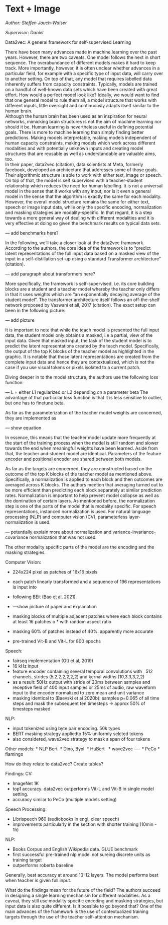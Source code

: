 #  Text + Image

*Author: Steffen Jauch-Walser *

*Supervisor: Daniel *

Data2vec: A general framework for self-supervised Learning

There have been many advances made in machine learning over the past years. However, there are two caveats. One model follows the next in short sequence. The overabundance of different models makes it hard to keep track. More importantly, however, it is often unclear whether advances in a particular field, for example with a specific type of input data, will carry over to another setting. On top of that, any model that requires labelled data inherently suffers from capacity constraints. Typically, models are trained on a handful of well-known data sets which have been created with great effort. How would a perfect model look like? Ideally, we would want to find that one general model to rule them all, a model structure that works with different inputs, little oversight and continuously adapts itself similar to the human brain. \
  Although the human brain has been used as an inspiration for neural networks, mimicking brain structures is not the aim of machine learning nor should it be. Human learning is nevertheless useful in defining potential goals. There is more to machine learning than simply finding better predictions. Making models interpretable, making models independent of human capacity constraints, making models which work across different modalities and with potentially unknown inputs and creating model structures that are reusable as well as understandable are valuable aims, too. \
  In their paper, data2vec (citation), data scientists at Meta, formerly facebook, developed an architecture that addresses some of those goals. Their algorithmic structure is able to work with either text, image or speech. On top of that, the model is self supervised with a teacher-student relationship which reduces the need  for human labelling. It is not a universal model in the sense that it works with any input, nor is it even a general model in the sense that the algorithm is exactly the same for each modality. However, the overall model structure remains the same for either text, speech or image input data, while only the specific encoding, normalization and masking strategies are modality-specific. In that regard, it is a step towards a more general way of dealing with different modalities and it is very effective at doing so given the benchmark results on typical data sets. 

— add benchmarks here?

In the following, we’ll take a closer look at the data2vec framework. According to the authors, the core idea of the framework is to “predict latent representations of the full input data based on a masked view of the input in a self-distillation set-up using a standard Transformer architecture” (citation). 

— add paragraph about transformers here?

More specifically, the framework is self-supervised, i.e. its core building blocks are a student and a teacher model whereby the teacher only differs in that it uses weights which are “an exponentially decaying average of the student model”. The transformer architecture itself follows an off-the-shelf network proposed by Vaswani et all, 2017 (citation). The exact setup can been in the following picture:

— add picture 

It is important to note that while the teach model is presented the full input data, the student model only obtains a masked, i.e a partial, view of the input data. Given that masked input, the task of the student model is to predict the latent representations created by the teach model. Specifically, the output of the top K blocks of the teacher model as highlighted in the graphic. It is notable that those latent representations are created from the complete input data and hence they are contextualized, which is not the case if you use visual tokens or pixels isolated to a current patch.




Diving deeper in to the model structure, the authors use the following loss function:

— L = either L1 regularized or L2 depending on a parameter beta 
The advantage of that particular loss function is that it is less sensitive to outlier, but one has to finetune beta. 

As far as the parameterization of the teacher model weights are concerned, 
they are implemented as 

— show equation

In essence, this means that the teacher model update more frequently at the start of the training process when the model is still random and slower towards the end when meaningful weights have been learned. Aside from that, the teacher and student model are identical. Parameters of the feature encoder and positional encoder are shared between both models. 

As far as the targets are concerned, they are constructed based on the outcome of the top K blocks of the teacher model as mentioned above. Specifically, a normalization is applied to each block and then outcomes are averaged across K blocks. The authors mention that averaging turned out to be more efficient than predicting each block separately at similar prediction rates. Normalization is important to help prevent model collapse as well as the domination of certain layers. As mentioned before, the normalization step is one of the parts of the model that is modality specific. For speech representations, instanced normalization is used. For natural language processing (NLP) and computer vision (CV), parameterless layer-normalization is used.

— potentially explain more about normalization and variance-invariance-covariance normalization that was not used. 

The other modality specific parts of the model are the encoding and the masking strategies. 

Computer Vision:

* 224x224  pixel as patches of 16x16 pixels
* each patch linearly transformed and a sequence of 196 representations is input into
* following BEit (Bao et al, 2021). 

* —show picture of paper and explanation

* masking blocks of multiple adjacent patches where each block contains at least 16 patches o * with random aspect ratio
* masking 60% of patches instead of 40%. apparently more accurate
* pre-trained Vit-B and Vit-L for 800 epochs

Speech:

* fairseq implementation (Ott et al, 2019)
* 16 kHz input
* feature encoder containing several temporal convolutions with   512 channels, strides (5,2,2,2,2,2,2) and kernal widths (10,3,3,3,2,2)
* as a result: 50Hz output with stride of 20ms between samples and receptive field of 400 input samples or 25ms of audio, raw waveform input to the encoder normalized to zero mean and unit variance
* masking identical to (Baevski et al 2020b): samples p=0.065 of all time steps and mask the subsequent ten timesteps -> approx 50% of timesteps masked





NLP:

* input tokenized using byte pair encoding. 50k types
* BERT masking strategy appliedto 15% uniformly selcted tokens
* also considered, wave2vec strategy to mask a span of four tokens




Other models:
* NLP Bert 
* Dino, Byol 
* HuBert  
* wave2vec
----
* PeCo
* flamingo 

How do they relate to data2vec? Create tables?


Findings:
CV:

* ImageNet 1K
* top1 accuracy. data2vec outperforms Vit-L and Vit-B in single model setting.
* accuracy similar to PeCo (multiple models setting)

Speech Processing:

* Librispeech 960 (audiobooks in engl, clear speech)
* improvements particularly in the section with shorter training (10min - 1h)

NLP:

* Books Corpus and English Wikipedia data. GLUE benchmark 
* first successful pre-trained nlp model not sureing discrete units as training target
* outperforms roberta baseline

Generally, best accuracy at around 10-12 layers. 
The model performs best when teacher is given full input.

What do the findings mean for the future of the field? 
The authors succeed in designing a single learning mechanism for different modalities. As a caveat, they still use modality specific encoding and masking strategies, but input data is also quite different. Is it possible to go beyond that? One of the main advances of the framework is the use of contextualized training targets through the use of the teacher self-attention mechanism.
